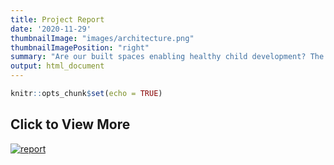 ```yaml
---
title: Project Report
date: '2020-11-29'
thumbnailImage: "images/architecture.png"
thumbnailImagePosition: "right"
summary: "Are our built spaces enabling healthy child development? The physical environment around our homes have an impact in the healthy development of children. Research has shown that the built spaces that children (aged 0 to 7) access and interact with daily, can enable their social, emotional and physical competence. As such, an understanding of how well our HDBs enable development will assist policy planners to improve amenity provision and continue enabling the healthy development of children."
output: html_document
---
```


```r
knitr::opts_chunk$set(echo = TRUE)
```

## Click to View More

[![report](/images/Report.jpg){width=75%,height=100%}](https://smu-my.sharepoint.com/:b:/g/personal/xrwong_2017_sis_smu_edu_sg/Eb35Q7OToARJt1sY20C9nnsBwD0i2ta2csLgjv32Wu3jJQ?e=cxasHP)

